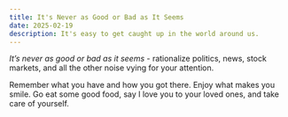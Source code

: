 ```yaml
---
title: It's Never as Good or Bad as It Seems
date: 2025-02-19
description: It's easy to get caught up in the world around us.
---
```


_It’s never as good or bad as it seems_ - rationalize politics, news, stock markets, and all the other noise vying for your attention.

Remember what you have and how you got there. Enjoy what makes you smile. Go eat some good food, say I love you to your loved ones, and take care of yourself.
